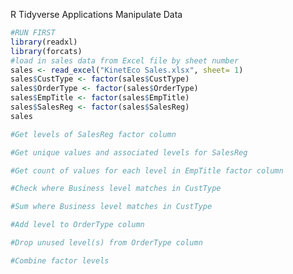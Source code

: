 R Tidyverse Applications
Manipulate Data

```r
#RUN FIRST
library(readxl)
library(forcats)
#load in sales data from Excel file by sheet number
sales <- read_excel("KinetEco Sales.xlsx", sheet= 1)
sales$CustType <- factor(sales$CustType)
sales$OrderType <- factor(sales$OrderType)
sales$EmpTitle <- factor(sales$EmpTitle)
sales$SalesReg <- factor(sales$SalesReg)
sales
```

```r
#Get levels of SalesReg factor column

```

```r
#Get unique values and associated levels for SalesReg

```

```r
#Get count of values for each level in EmpTitle factor column

```

```r
#Check where Business level matches in CustType

```

```r
#Sum where Business level matches in CustType

```

```r
#Add level to OrderType column

```

```r
#Drop unused level(s) from OrderType column

```

```r
#Combine factor levels

```
